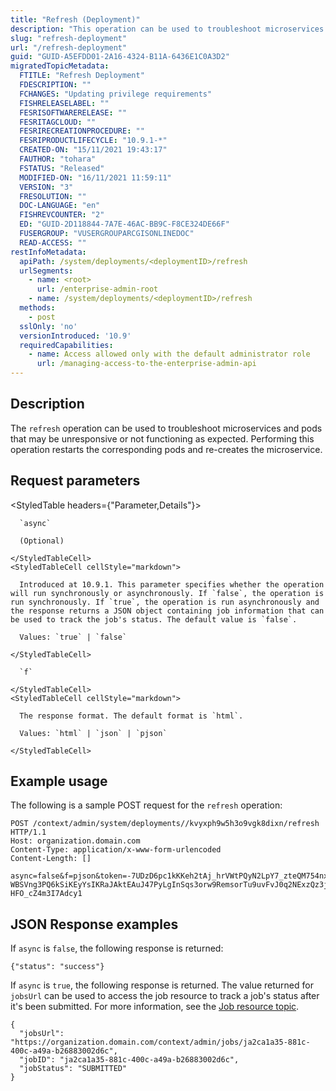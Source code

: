 ```yaml
---
title: "Refresh (Deployment)"
description: "This operation can be used to troubleshoot microservices and pods that may be unresponsive or not functioning as expected."
slug: "refresh-deployment"
url: "/refresh-deployment"
guid: "GUID-A5EFDD01-2A16-4324-B11A-6436E1C0A3D2"
migratedTopicMetadata:
  FTITLE: "Refresh Deployment"
  FDESCRIPTION: ""
  FCHANGES: "Updating privilege requirements"
  FISHRELEASELABEL: ""
  FESRISOFTWARERELEASE: ""
  FESRITAGCLOUD: ""
  FESRIRECREATIONPROCEDURE: ""
  FESRIPRODUCTLIFECYCLE: "10.9.1-*"
  CREATED-ON: "15/11/2021 19:43:17"
  FAUTHOR: "tohara"
  FSTATUS: "Released"
  MODIFIED-ON: "16/11/2021 11:59:11"
  VERSION: "3"
  FRESOLUTION: ""
  DOC-LANGUAGE: "en"
  FISHREVCOUNTER: "2"
  ED: "GUID-2D118844-7A7E-46AC-BB9C-F8CE324DE66F"
  FUSERGROUP: "VUSERGROUPARCGISONLINEDOC"
  READ-ACCESS: ""
restInfoMetadata:
  apiPath: /system/deployments/<deploymentID>/refresh
  urlSegments:
    - name: <root>
      url: /enterprise-admin-root
    - name: /system/deployments/<deploymentID>/refresh
  methods:
    - post
  sslOnly: 'no'
  versionIntroduced: '10.9'
  requiredCapabilities:
    - name: Access allowed only with the default administrator role
      url: /managing-access-to-the-enterprise-admin-api
---
```


## Description

The `refresh` operation can be used to troubleshoot microservices and pods that may be unresponsive or not functioning as expected. Performing this operation restarts the corresponding pods and re-creates the microservice.


## Request parameters

<StyledTable headers={"Parameter,Details"}>
  <StyledTableRow>
    <StyledTableCell cellStyle="markdown">

      `async` 

      (Optional)

    </StyledTableCell>
    <StyledTableCell cellStyle="markdown">

      Introduced at 10.9.1. This parameter specifies whether the operation will run synchronously or asynchronously. If `false`, the operation is run synchronously. If `true`, the operation is run asynchronously and the response returns a JSON object containing job information that can be used to track the job's status. The default value is `false`.

      Values: `true` | `false`

    </StyledTableCell>
  </StyledTableRow>
  <StyledTableRow>
    <StyledTableCell cellStyle="markdown">

      `f` 

    </StyledTableCell>
    <StyledTableCell cellStyle="markdown">

      The response format. The default format is `html`.

      Values: `html` | `json` | `pjson`

    </StyledTableCell>
  </StyledTableRow>
</StyledTable>


## Example usage

The following is a sample POST request for the `refresh` operation:

```other
POST /context/admin/system/deployments//kvyxph9w5h3o9vgk8dixn/refresh HTTP/1.1
Host: organization.domain.com
Content-Type: application/x-www-form-urlencoded
Content-Length: []

async=false&f=pjson&token=-7UDzD6pc1kKKeh2tAj_hrVWtPQyN2LpY7_zteQM754nxrEDTfZr6xBAm9TdwmNP14-WBSVng3PQ6kSiKEyYsIKRaJAktEAuJ47PyLgInSqs3orw9RemsorTu9uvFvJ0q2NExzQz3j3qOgGtJWztTSQArqUonO6gpPGiizXOdVf4wFUlEUA3oUKW9WYO_59UiV27W0SsqIkGIGy2cxCMr7gFv8fbovRkL0NPptnNpt3ppCu-HFO_cZ4m3I7Adcy1

```

## JSON Response examples

If `async` is `false`, the following response is returned:

```other
{"status": "success"}
```

If `async` is `true`, the following response is returned. The value returned for `jobsUrl` can be used to access the job resource to track a job's status after it's been submitted. For more information, see the [Job resource topic](/job).

```other
{
  "jobsUrl": "https://organization.domain.com/context/admin/jobs/ja2ca1a35-881c-400c-a49a-b26883002d6c",
  "jobID": "ja2ca1a35-881c-400c-a49a-b26883002d6c",
  "jobStatus": "SUBMITTED"
}
```
